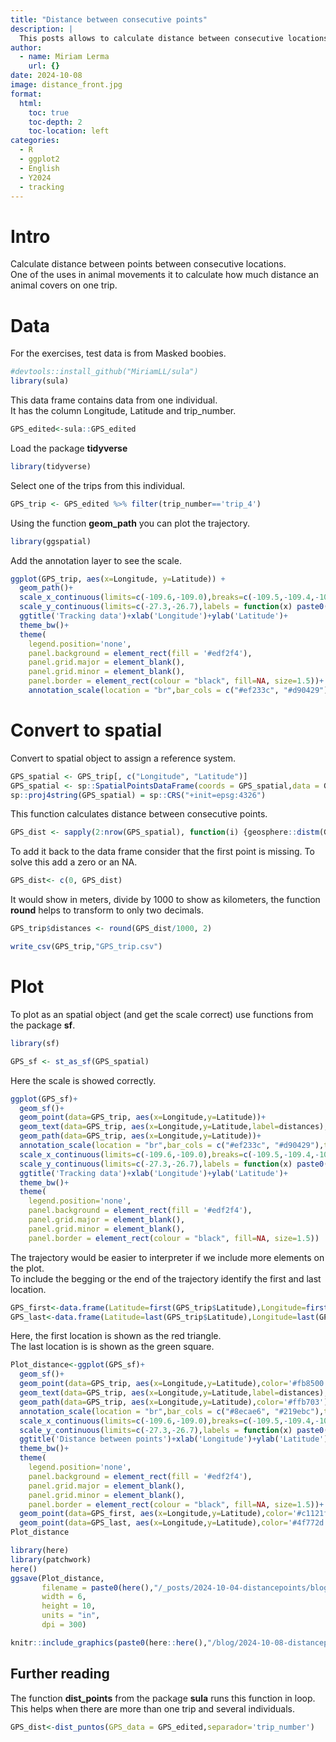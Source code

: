 ```yaml
---
title: "Distance between consecutive points"
description: |
  This posts allows to calculate distance between consecutive locations.
author:
  - name: Miriam Lerma
    url: {}
date: 2024-10-08
image: distance_front.jpg
format:
  html:
    toc: true
    toc-depth: 2
    toc-location: left
categories:
  - R
  - ggplot2
  - English
  - Y2024
  - tracking
---
```


# Intro

Calculate distance between points between consecutive locations.\
One of the uses in animal movements it to calculate how much distance an animal covers on one trip.

# Data

For the exercises, test data is from Masked boobies. <br>

```r
#devtools::install_github("MiriamLL/sula")
library(sula)
```

This data frame contains data from one individual.\
It has the column Longitude, Latitude and trip_number.

```r
GPS_edited<-sula::GPS_edited
```

Load the package **tidyverse**

```r
library(tidyverse)
```

Select one of the trips from this individual.

```r
GPS_trip <- GPS_edited %>% filter(trip_number=='trip_4')
```

Using the function **geom_path** you can plot the trajectory.

```r
library(ggspatial)
```

Add the annotation layer to see the scale.

```r
ggplot(GPS_trip, aes(x=Longitude, y=Latitude)) + 
  geom_path()+
  scale_x_continuous(limits=c(-109.6,-109.0),breaks=c(-109.5,-109.4,-109.3,-109.2,-109.1),labels = function(x) paste0(-x, '\u00B0')) +
  scale_y_continuous(limits=c(-27.3,-26.7),labels = function(x) paste0(-x, '\u00B0'))  +
  ggtitle('Tracking data')+xlab('Longitude')+ylab('Latitude')+
  theme_bw()+
  theme(
    legend.position='none',
    panel.background = element_rect(fill = '#edf2f4'),
    panel.grid.major = element_blank(),
    panel.grid.minor = element_blank(),
    panel.border = element_rect(colour = "black", fill=NA, size=1.5))+
    annotation_scale(location = "br",bar_cols = c("#ef233c", "#d90429"),text_col = '#ef233c')
```

# Convert to spatial

Convert to spatial object to assign a reference system.

```r
GPS_spatial <- GPS_trip[, c("Longitude", "Latitude")]
GPS_spatial <- sp::SpatialPointsDataFrame(coords = GPS_spatial,data = GPS_trip)
sp::proj4string(GPS_spatial) = sp::CRS("+init=epsg:4326")
```

This function calculates distance between consecutive points.

```r
GPS_dist <- sapply(2:nrow(GPS_spatial), function(i) {geosphere::distm(GPS_spatial[i - 1, ], GPS_spatial[i,])})
```

To add it back to the data frame consider that the first point is missing. To solve this add a zero or an NA.

```r
GPS_dist<- c(0, GPS_dist)
```

It would show in meters, divide by 1000 to show as kilometers, the function **round** helps to transform to only two decimals.

```r
GPS_trip$distances <- round(GPS_dist/1000, 2)
```

```r
write_csv(GPS_trip,"GPS_trip.csv")
```

# Plot

To plot as an spatial object (and get the scale correct) use functions from the package **sf**.

```r
library(sf)
```

```r
GPS_sf <- st_as_sf(GPS_spatial)
```

Here the scale is showed correctly.

```r
ggplot(GPS_sf)+
  geom_sf()+
  geom_point(data=GPS_trip, aes(x=Longitude,y=Latitude))+
  geom_text(data=GPS_trip, aes(x=Longitude,y=Latitude,label=distances),hjust=-0.3, vjust=0, size=3)+
  geom_path(data=GPS_trip, aes(x=Longitude,y=Latitude))+
  annotation_scale(location = "br",bar_cols = c("#ef233c", "#d90429"),text_col = '#ef233c')+
  scale_x_continuous(limits=c(-109.6,-109.0),breaks=c(-109.5,-109.4,-109.3,-109.2,-109.1),labels = function(x) paste0(-x, '\u00B0')) +
  scale_y_continuous(limits=c(-27.3,-26.7),labels = function(x) paste0(-x, '\u00B0'))  +
  ggtitle('Tracking data')+xlab('Longitude')+ylab('Latitude')+
  theme_bw()+
  theme(
    legend.position='none',
    panel.background = element_rect(fill = '#edf2f4'),
    panel.grid.major = element_blank(),
    panel.grid.minor = element_blank(),
    panel.border = element_rect(colour = "black", fill=NA, size=1.5))
```

The trajectory would be easier to interpreter if we include more elements on the plot.\
To include the begging or the end of the trajectory identify the first and last location.

```r
GPS_first<-data.frame(Latitude=first(GPS_trip$Latitude),Longitude=first(GPS_trip$Longitude))
GPS_last<-data.frame(Latitude=last(GPS_trip$Latitude),Longitude=last(GPS_trip$Longitude))
```

Here, the first location is shown as the red triangle.\
The last location is is shown as the green square.

```r
Plot_distance<-ggplot(GPS_sf)+
  geom_sf()+
  geom_point(data=GPS_trip, aes(x=Longitude,y=Latitude),color='#fb8500')+
  geom_text(data=GPS_trip, aes(x=Longitude,y=Latitude,label=distances),hjust=-0.3, vjust=0, size=3)+
  geom_path(data=GPS_trip, aes(x=Longitude,y=Latitude),color='#ffb703')+
  annotation_scale(location = "br",bar_cols = c("#8ecae6", "#219ebc"),text_col = '#023047')+
  scale_x_continuous(limits=c(-109.6,-109.0),breaks=c(-109.5,-109.4,-109.3,-109.2,-109.1),labels = function(x) paste0(-x, '\u00B0')) +
  scale_y_continuous(limits=c(-27.3,-26.7),labels = function(x) paste0(-x, '\u00B0'))  +
  ggtitle('Distance between points')+xlab('Longitude')+ylab('Latitude')+
  theme_bw()+
  theme(
    legend.position='none',
    panel.background = element_rect(fill = '#edf2f4'),
    panel.grid.major = element_blank(),
    panel.grid.minor = element_blank(),
    panel.border = element_rect(colour = "black", fill=NA, size=1.5))+
  geom_point(data=GPS_first, aes(x=Longitude,y=Latitude),color='#c1121f',fill='#c1121f', shape=17, size=4)+
  geom_point(data=GPS_last, aes(x=Longitude,y=Latitude),color='#4f772d',fill='#4f772d',shape=15,size=4)
Plot_distance
```

```r
library(here)
library(patchwork)
here()
ggsave(Plot_distance,
       filename = paste0(here(),"/_posts/2024-10-04-distancepoints/blog38.jpg"),
       width = 6, 
       height = 10, 
       units = "in",
       dpi = 300)
```

```r
knitr::include_graphics(paste0(here::here(),"/blog/2024-10-08-distancepoints/distance_export.jpg"))
```

## Further reading

The function **dist_points** from the package **sula** runs this function in loop.\
This helps when there are more than one trip and several individuals.

```r
GPS_dist<-dist_puntos(GPS_data = GPS_edited,separador='trip_number')
```
